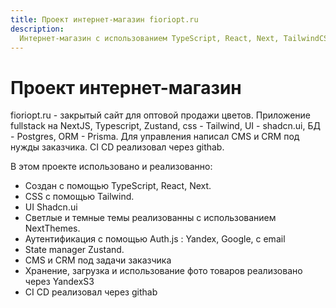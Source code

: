 ```yaml
---
title: Проект интернет-магазин fioriopt.ru
description:
  Интернет-магазин с использованием TypeScript, React, Next, TailwindCSS.
---
```


# Проект интернет-магазин

fioriopt.ru - закрытый сайт для оптовой продажи цветов. Приложение fullstack на
NextJS, Typescript, Zustand, css - Tailwind, UI - shadcn.ui, БД - Postgres,
ORM - Prisma. Для управления написал CMS и CRM под нужды заказчика. CI CD
реализовал через githab.

В этом проекте использовано и реализованно:

- Создан с помощью TypeScript, React, Next.
- CSS с помощью Tailwind.
- UI Shadcn.ui
- Светлые и темные темы реализованны с использованием NextThemes.
- Аутентификация с помощью Auth.js : Yandex, Google, с email
- State manager Zustand.
- CMS и CRM под задачи заказчика
- Хранение, загрузка и использование фото товаров реализовано через YandexS3
- CI CD реализовал через githab
